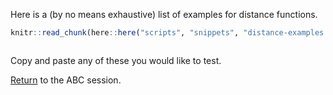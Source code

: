 Here is a (by no means exhaustive) list of examples for distance functions.

```r
knitr::read_chunk(here::here("scripts", "snippets", "distance-examples.r"))
```

```r
```

Copy and paste any of these you would like to test.

[Return](ABC.html#distance-between-observed-and-simulated-summary-statistics) to the ABC session.
